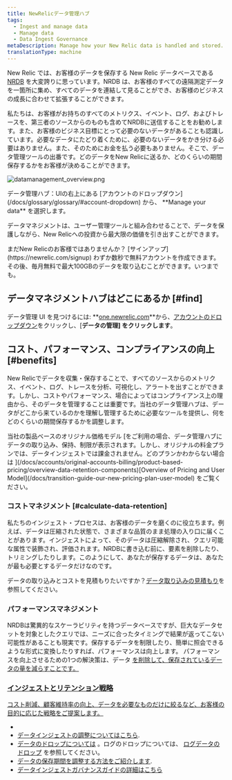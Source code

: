```yaml
---
title: NewRelicデータ管理ハブ
tags:
  - Ingest and manage data
  - Manage data
  - Data Ingest Governance
metaDescription: Manage how your New Relic data is handled and stored.
translationType: machine
---
```



New Relic では、お客様のデータを保存する New Relic データベースである [NRDB](/docs/telemetry-data-platform/ingest-manage-data/get-started/nrdb-horsepower-under-hood) を大変誇りに思っています。NRDB は、お客様のすべての遠隔測定データを一箇所に集め、すべてのデータを連結して見ることができ、お客様のビジネスの成長に合わせて拡張することができます。

私たちは、お客様がお持ちのすべてのメトリクス、イベント、ログ、およびトレースを、第三者のソースからのものも含めてNRDBに送信することをお勧めします。また、お客様のビジネス目標にとって必要のないデータがあることも認識しています。必要なデータにたどり着くために、必要のないデータをかき分ける必要はありません。また、そのためにお金を払う必要もありません。そこで、データ管理ツールの出番です。どのデータをNew Relicに送るか、どのくらいの期間保存するかをお客様が決めることができます。

<img
  title="datamanagement_overview.png"
  alt="datamanagement_overview.png"
  src={accountsDataManagementUi}
/>

<figcaption>
  データ管理ハブ：UIの右上にある [アカウントのドロップダウン](/docs/glossary/glossary/#account-dropdown) から、 **Manage your data** を選択します。
</figcaption>

データマネジメントは、ユーザー管理ツールと組み合わせることで、データを保護しながら、New Relicへの投資から最大限の価値を引き出すことができます。

<Callout variant="important">
  まだNew Relicのお客様ではありませんか？ [サインアップ](https://newrelic.com/signup) わずか数秒で無料アカウントを作成できます。その後、毎月無料で最大100GBのデータを取り込むことができます。いつまでも。
</Callout>

## データマネジメントハブはどこにあるか [#find]

データ管理 UI を見つけるには: **[one.newrelic.com](https://one.newrelic.com/all-capabilities)**から、[アカウントのドロップダウン](/docs/glossary/glossary/#account-dropdown)をクリックし、\[**データの管理] をクリックします**。

## コスト、パフォーマンス、コンプライアンスの向上 [#benefits]

New Relicでデータを収集・保存することで、すべてのソースからのメトリクス、イベント、ログ、トレースを分析、可視化し、アラートを出すことができます。しかし、コストやパフォーマンス、場合によってはコンプライアンス上の理由から、そのデータを管理することは重要です。当社のデータ管理ハブは、データがどこから来ているのかを理解し管理するために必要なツールを提供し、何をどのくらいの期間保存するかを調整します。

<Callout variant="important">
  当社の製品ベースのオリジナル価格モデル [をご利用の場合、データ管理ハブにデータの取り込み、保持、制限が表示されます。しかし、オリジナルの料金プランでは、データインジェストでは課金されません。どのプランかわからない場合は ](/docs/accounts/original-accounts-billing/product-based-pricing/overview-data-retention-components)[Overview of Pricing and User Model](/docs/transition-guide-our-new-pricing-plan-user-model) をご覧ください。
</Callout>

### コストマネジメント [#calculate-data-retention]

私たちのインジェスト・プロセスは、お客様のデータを磨くのに役立ちます。例えば、データは圧縮された状態で、さまざまな品質のまま処理の入り口に届くことがあります。インジェストによって、そのデータは圧縮解除され、クエリ可能な属性で装飾され、評価されます。NRDBに書き込む前に、要素を削除したり、トリミングしたりします。このようにして、あなたが保存するデータは、あなたが最も必要とするデータだけなのです。

データの取り込みとコストを見積もりたいですか？[データ取り込みの見積もり](https://newrelic.com/blog/nerdlog/estimate-data-cost)を参照してください。

### パフォーマンスマネジメント

NRDBは驚異的なスケーラビリティを持つデータベースですが、巨大なデータセットを対象としたクエリでは、ニーズに合ったタイミングで結果が返ってこない可能性があることも現実です。保存するデータを制限したり、簡単に照会できるような形式に変換したりすれば、パフォーマンスは向上します。 パフォーマンスを向上させるための1つの解決策は、データ [を削除して、保存されているデータの量を減らすことです。](/docs/accounts/accounts/data-management/drop-data-using-nerdgraph)

### [インジェストとリテンション戦略](/docs/accounts/accounts/data-management/drop-data-using-nerdgraph)

[コスト削減、顧客維持率の向上、データを必要なものだけに絞るなど、お客様の目的に応じた戦略をご提案します。](/docs/accounts/accounts/data-management/drop-data-using-nerdgraph)

* [](/docs/accounts/accounts/data-management/drop-data-using-nerdgraph)
* [](/docs/accounts/accounts/data-management/drop-data-using-nerdgraph)[データインジェストの調整についてはこちら](/docs/manage-data-coming-in).
* [データのドロップについては](/docs/accounts/accounts/data-management/drop-data-using-nerdgraph) 。ログのドロップについては、 [ログデータのドロップ](/docs/logs/new-relic-logs/ui-data/drop-data-drop-filter-rules) を参照してください。
* [データの保存期間を調整する方法をご紹介します](/docs/manage-stored-data).
* [データインジェストガバナンスガイドの詳細はこちら](/docs/new-relic-solutions/observability-maturity/operational-efficiency/dg-intro/)